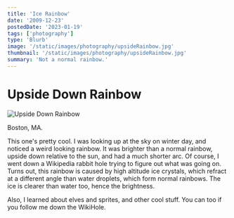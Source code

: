 ```yaml
---
title: 'Ice Rainbow'
date: '2009-12-23'
postedDate: '2023-01-19'
tags: ['photography']
type: 'Blurb'
image: '/static/images/photography/upsideRainbow.jpg'
thumbnail: '/static/images/photography/upsideRainbow.jpg'
summary: 'Not a normal rainbow.'
---
```


# Upside Down Rainbow

![Upside Down Rainbow](/static/images/photography/upsideRainbow.jpg)

Boston, MA.

This one's pretty cool. I was looking up at the sky on winter day, and noticed a weird looking rainbow. It was brighter than a normal rainbow, upside down relative to the sun, and had a much shorter arc. Of course, I went down a Wikipedia rabbit hole trying to figure out what was going on. Turns out, this rainbow is caused by high altitude ice crystals, which refract at a different angle than water droplets, which form normal rainbows. The ice is clearer than water too, hence the brightness.

Also, I learned about elves and sprites, and other cool stuff. You can too if you follow me down the WikiHole.
